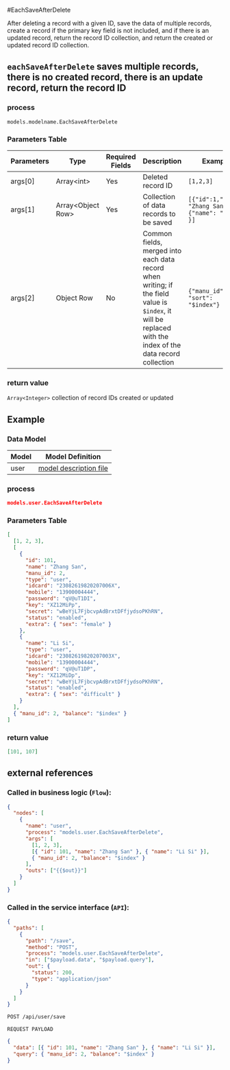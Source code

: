 #EachSaveAfterDelete

After deleting a record with a given ID, save the data of multiple records, create a record if the primary key field is not included, and if there is an updated record, return the record ID collection, and return the created or updated record ID collection.

## `eachSaveAfterDelete` saves multiple records, there is no created record, there is an update record, return the record ID

### process

`models.modelname.EachSaveAfterDelete`

### Parameters Table

| Parameters | Type                | Required Fields | Description                                                                                                                                                | Example                                             |
| ---------- | ------------------- | --------------- | ---------------------------------------------------------------------------------------------------------------------------------------------------------- | --------------------------------------------------- |
| args[0]    | Array\<int\>        | Yes             | Deleted record ID                                                                                                                                          | `[1,2,3]`                                           |
| args[1]    | Array\<Object Row\> | Yes             | Collection of data records to be saved                                                                                                                     | `[{"id":1,"name": "Zhang San"},{"name": "Li Si" }]` |
| args[2]    | Object Row          | No              | Common fields, merged into each data record when writing; if the field value is `$index`, it will be replaced with the index of the data record collection | `{"manu_id": 2, "sort": "$index"}`                  |

### return value

`Array<Integer>` collection of record IDs created or updated

## Example

### Data Model

| Model | Model Definition                           |
| ----- | ------------------------------------------ |
| user  | [model description file](../examples/user) |

### process

```json
models.user.EachSaveAfterDelete
```

### Parameters Table

```json
[
  [1, 2, 3],
  [
    {
      "id": 101,
      "name": "Zhang San",
      "manu_id": 2,
      "type": "user",
      "idcard": "23082619820207006X",
      "mobile": "13900004444",
      "password": "qV@uT1DI",
      "key": "XZ12MiPp",
      "secret": "wBeYjL7FjbcvpAdBrxtDFfjydsoPKhRN",
      "status": "enabled",
      "extra": { "sex": "female" }
    },
    {
      "name": "Li Si",
      "type": "user",
      "idcard": "23082619820207003X",
      "mobile": "13900004444",
      "password": "qV@uT1DP",
      "key": "XZ12MiDp",
      "secret": "wBeYjL7FjbcvpAdBrxtDFfjydsoPKhRN",
      "status": "enabled",
      "extra": { "sex": "difficult" }
    }
  ],
  { "manu_id": 2, "balance": "$index" }
]
```

### return value

```json
[101, 107]
```

## external references

### Called in business logic (`Flow`):

```json
{
  "nodes": [
    {
      "name": "user",
      "process": "models.user.EachSaveAfterDelete",
      "args": [
        [1, 2, 3],
        [{ "id": 101, "name": "Zhang San" }, { "name": "Li Si" }],
        { "manu_id": 2, "balance": "$index" }
      ],
      "outs": ["{{$out}}"]
    }
  ]
}
```

### Called in the service interface (`API`):

```json
{
  "paths": [
    {
      "path": "/save",
      "method": "POST",
      "process": "models.user.EachSaveAfterDelete",
      "in": ["$payload.data", "$payload.query"],
      "out": {
        "status": 200,
        "type": "application/json"
      }
    }
  ]
}
```

```bash
POST /api/user/save
```

`REQUEST PAYLOAD`

```json
{
  "data": [{ "id": 101, "name": "Zhang San" }, { "name": "Li Si" }],
  "query": { "manu_id": 2, "balance": "$index" }
}
```
